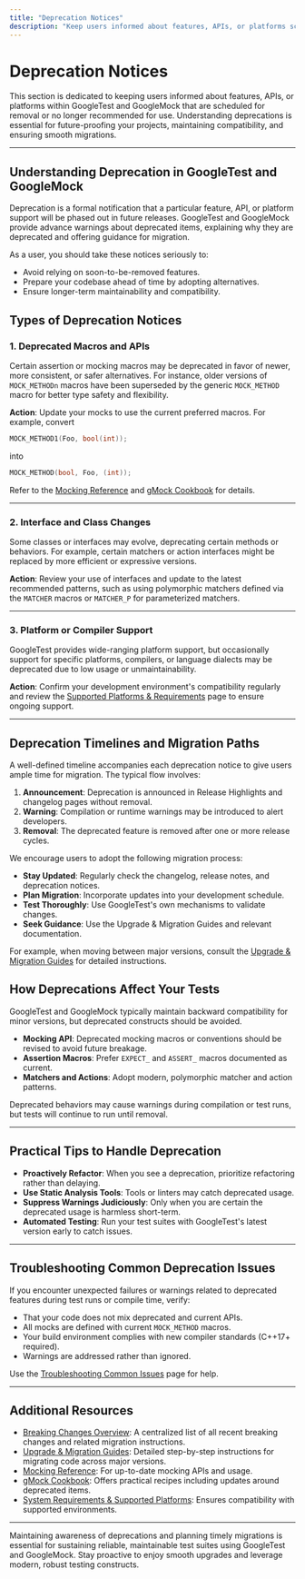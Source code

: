 ```yaml
---
title: "Deprecation Notices"
description: "Keep users informed about features, APIs, or platforms scheduled for removal with each release. Offer timelines, rationale, and migration pathways to future-proof project dependencies and maintainability."
---
```


# Deprecation Notices

This section is dedicated to keeping users informed about features, APIs, or platforms within GoogleTest and GoogleMock that are scheduled for removal or no longer recommended for use. Understanding deprecations is essential for future-proofing your projects, maintaining compatibility, and ensuring smooth migrations.

---

## Understanding Deprecation in GoogleTest and GoogleMock

Deprecation is a formal notification that a particular feature, API, or platform support will be phased out in future releases. GoogleTest and GoogleMock provide advance warnings about deprecated items, explaining why they are deprecated and offering guidance for migration.

As a user, you should take these notices seriously to:

- Avoid relying on soon-to-be-removed features.
- Prepare your codebase ahead of time by adopting alternatives.
- Ensure longer-term maintainability and compatibility.


## Types of Deprecation Notices

### 1. Deprecated Macros and APIs

Certain assertion or mocking macros may be deprecated in favor of newer, more consistent, or safer alternatives. For instance, older versions of `MOCK_METHODn` macros have been superseded by the generic `MOCK_METHOD` macro for better type safety and flexibility.

**Action**: Update your mocks to use the current preferred macros. For example, convert

```cpp
MOCK_METHOD1(Foo, bool(int));
```

into

```cpp
MOCK_METHOD(bool, Foo, (int));
```

Refer to the [Mocking Reference](../api-reference/core-apis/mocking.md#macros) and [gMock Cookbook](../guides/writing-and-running-tests/gmock_cook_book.md#Old-Style-MOCK_METHODn-Macros) for details.

---

### 2. Interface and Class Changes

Some classes or interfaces may evolve, deprecating certain methods or behaviors. For example, certain matchers or action interfaces might be replaced by more efficient or expressive versions.

**Action**: Review your use of interfaces and update to the latest recommended patterns, such as using polymorphic matchers defined via the `MATCHER` macros or `MATCHER_P` for parameterized matchers.

---

### 3. Platform or Compiler Support

GoogleTest provides wide-ranging platform support, but occasionally support for specific platforms, compilers, or language dialects may be deprecated due to low usage or unmaintainability.

**Action**: Confirm your development environment's compatibility regularly and review the [Supported Platforms & Requirements](../../overview/integration-ecosystem/supported-platforms) page to ensure ongoing support.

---

## Deprecation Timelines and Migration Paths

A well-defined timeline accompanies each deprecation notice to give users ample time for migration. The typical flow involves:

1. **Announcement**: Deprecation is announced in Release Highlights and changelog pages without removal.
2. **Warning**: Compilation or runtime warnings may be introduced to alert developers.
3. **Removal**: The deprecated feature is removed after one or more release cycles.

We encourage users to adopt the following migration process:

- **Stay Updated**: Regularly check the changelog, release notes, and deprecation notices.
- **Plan Migration**: Incorporate updates into your development schedule.
- **Test Thoroughly**: Use GoogleTest's own mechanisms to validate changes.
- **Seek Guidance**: Use the Upgrade & Migration Guides and relevant documentation.

For example, when moving between major versions, consult the [Upgrade & Migration Guides](../changelog/breaking-changes-migrations/upgrade-guides) for detailed instructions.


## How Deprecations Affect Your Tests

GoogleTest and GoogleMock typically maintain backward compatibility for minor versions, but deprecated constructs should be avoided.

- **Mocking API**: Deprecated mocking macros or conventions should be revised to avoid future breakage.
- **Assertion Macros**: Prefer `EXPECT_` and `ASSERT_` macros documented as current.
- **Matchers and Actions**: Adopt modern, polymorphic matcher and action patterns.

Deprecated behaviors may cause warnings during compilation or test runs, but tests will continue to run until removal.

---

## Practical Tips to Handle Deprecation

- **Proactively Refactor**: When you see a deprecation, prioritize refactoring
  rather than delaying.
- **Use Static Analysis Tools**: Tools or linters may catch deprecated usage.
- **Suppress Warnings Judiciously**: Only when you are certain the deprecated usage is harmless short-term.
- **Automated Testing**: Run your test suites with GoogleTest's latest version early to catch issues.

---

## Troubleshooting Common Deprecation Issues

<Tip>
If you encounter unexpected failures or warnings related to deprecated features during test runs or compile time, verify:

- That your code does not mix deprecated and current APIs.
- All mocks are defined with current `MOCK_METHOD` macros.
- Your build environment complies with new compiler standards (C++17+ required).
- Warnings are addressed rather than ignored.

Use the [Troubleshooting Common Issues](../../getting-started/validation-troubleshooting/common-issues) page for help.
</Tip>

---

## Additional Resources

- [Breaking Changes Overview](../changelog/breaking-changes-migrations/breaking-changes): A centralized list of all recent breaking changes and related migration instructions.
- [Upgrade & Migration Guides](../changelog/breaking-changes-migrations/upgrade-guides): Detailed step-by-step instructions for migrating code across major versions.
- [Mocking Reference](../api-reference/core-apis/mocking): For up-to-date mocking APIs and usage.
- [gMock Cookbook](../guides/writing-and-running-tests/gmock_cook_book.md): Offers practical recipes including updates around deprecated items.
- [System Requirements & Supported Platforms](../../getting-started/setup-foundations/system-requirements): Ensures compatibility with supported environments.

---

Maintaining awareness of deprecations and planning timely migrations is essential for sustaining reliable, maintainable test suites using GoogleTest and GoogleMock. Stay proactive to enjoy smooth upgrades and leverage modern, robust testing constructs.
